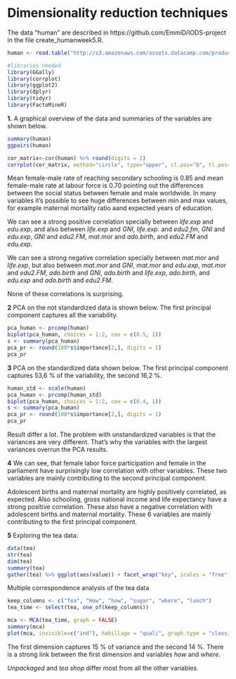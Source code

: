 # Dimensionality reduction techniques

The data "human" are described in https://github.com/EmmiD/IODS-project in the file create_humanweek5.R.

```r
human <- read.table("http://s3.amazonaws.com/assets.datacamp.com/production/course_2218/datasets/human2.txt", sep= ",", row.names = 1)

#libraries needed
library(GGally)
library(corrplot)
library(ggplot2)
library(dplyr)
library(tidyr)
library(FactoMineR)

```

**1.** A graphical overview of the data and summaries of the variables are shown below.

```r
summary(human)
ggpairs(human)

cor_matrix<-cor(human) %>% round(digits = 2)
corrplot(cor_matrix, method="circle", type="upper", cl.pos="b", tl.pos="d", tl.cex = 0.6)
```

Mean female-male rate of reaching secondary schooling is 0.85 and mean female-male rate at labour force is 0.70 pointing out the differences between the social status between female and male worldwide. In many variables it's possible to see huge differences between min and max values, for example maternal mortality ratio aand expected years of education.

We can see a strong positive correlation specially between *life.exp* and *edu.exp*, and also between *life.exp* and *GNI*, *life.exp.* and *edu2.fm*, *GNI* and *edu.exp*, *GNI* and *edu2.FM*, *mat.mor* and *ado.birth*, and *edu2.FM* and *edu.exp.*

We can see a strong negative correlation specially between *mat.mor* and *life.exp*, but also between *mat.mor* and *GNI*, *mat.mor* and *edu.exp*, *mat.mor* and *edu2.FM*, *ado.birth* and *GNI*, *ado.birth* and *life.exp*, *ado.birth*, and *edu.exp* and *ado.birth* and *edu2.FM*.

None of these correlations is surprising.

**2** PCA on the not standardized data is shown below. The first principal component captures all the variability.

```r
pca_human <- prcomp(human)
biplot(pca_human, choices = 1:2, cex = c(0.5, 1))
s <- summary(pca_human)
pca_pr <- round(100*s$importance[2,], digits = 1)
pca_pr
```

**3** PCA on the standardized data shown below. The first principal component captures 53,6 % of the variability, the second 16,2 %.

```r
human_std <- scale(human)
pca_human <- prcomp(human_std)
biplot(pca_human, choices = 1:2, cex = c(0.4, 1))
s <- summary(pca_human)
pca_pr <- round(100*s$importance[2,], digits = 1)
pca_pr
```

Result differ a lot. The problem with unstandardized variables is that the variances are very different. That's why the variables with the largest variances overrun the PCA results.

**4** We can see, that female labor force participation and female in the parliament have surprisingly low correlation with other variables. These two variables are mainly contributing to the second principal component.

Adolescent births and maternal mortality are highly positively correlated, as expected. Also schooling, gross national income and life expectancy have a strong positive correlation. These also have a negative correlation with adolescent births and maternal mortality. These 6 variables are mainly contributing to the first principal component.

**5** Exploring the tea data:

```r
data(tea)
str(tea)
dim(tea)
summary(tea)
gather(tea) %>% ggplot(aes(value)) + facet_wrap("key", scales = "free") + geom_bar()

```

Multiple correspondence analysis of the tea data
```r
keep_columns <- c("Tea", "How", "how", "sugar", "where", "lunch")
tea_time <- select(tea, one_of(keep_columns))

mca <- MCA(tea_time, graph = FALSE)
summary(mca)
plot(mca, invisible=c("ind"), habillage = "quali", graph.type = "classic")
```

The first dimension captures 15 % of variance and the second 14 %. There is a strong link between the first dimension and variables *how* and *where*.

*Unpackaged* and *tea shop* differ most from all the other variables.